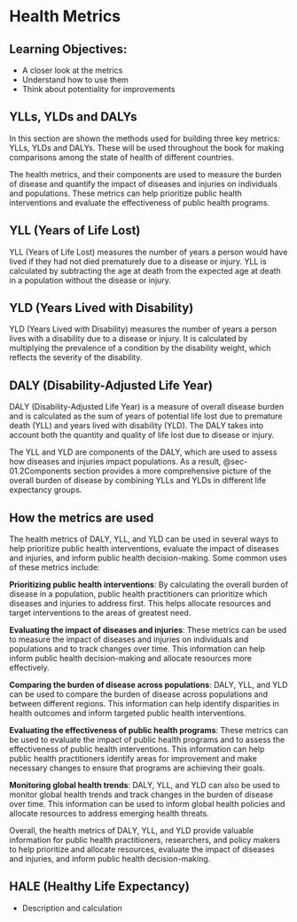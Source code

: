 # Health Metrics {#sec-01.1HealthMetrics}

::: callout
## Learning Objectives:

-   A closer look at the metrics
-   Understand how to use them
-   Think about potentiality for improvements
:::


## YLLs, YLDs and DALYs

In this section are shown the methods used for building three key metrics: YLLs, YLDs and DALYs. These will be used throughout the book for making comparisons among the state of health of different countries.

The health metrics, and their components are used to measure the burden of disease and quantify the impact of diseases and injuries on individuals and populations. These metrics can help prioritize public health interventions and evaluate the effectiveness of public health programs.

## YLL (Years of Life Lost)

YLL (Years of Life Lost) measures the number of years a person would have lived if they had not died prematurely due to a disease or injury. YLL is calculated by subtracting the age at death from the expected age at death in a population without the disease or injury.

## YLD (Years Lived with Disability)

YLD (Years Lived with Disability) measures the number of years a person lives with a disability due to a disease or injury. It is calculated by multiplying the prevalence of a condition by the disability weight, which reflects the severity of the disability.

## DALY (Disability-Adjusted Life Year)

DALY (Disability-Adjusted Life Year) is a measure of overall disease burden and is calculated as the sum of years of potential life lost due to premature death (YLL) and years lived with disability (YLD). The DALY takes into account both the quantity and quality of life lost due to disease or injury.

The YLL and YLD are components of the DALY, which are used to assess how diseases and injuries impact populations. As a result, \@sec-01.2Components section provides a more comprehensive picture of the overall burden of disease by combining YLLs and YLDs in different life expectancy groups.

## How the metrics are used

The health metrics of DALY, YLL, and YLD can be used in several ways to help prioritize public health interventions, evaluate the impact of diseases and injuries, and inform public health decision-making. Some common uses of these metrics include:

**Prioritizing public health interventions**: By calculating the overall burden of disease in a population, public health practitioners can prioritize which diseases and injuries to address first. This helps allocate resources and target interventions to the areas of greatest need.

**Evaluating the impact of diseases and injuries**: These metrics can be used to measure the impact of diseases and injuries on individuals and populations and to track changes over time. This information can help inform public health decision-making and allocate resources more effectively.

**Comparing the burden of disease across populations**: DALY, YLL, and YLD can be used to compare the burden of disease across populations and between different regions. This information can help identify disparities in health outcomes and inform targeted public health interventions.

**Evaluating the effectiveness of public health programs**: These metrics can be used to evaluate the impact of public health programs and to assess the effectiveness of public health interventions. This information can help public health practitioners identify areas for improvement and make necessary changes to ensure that programs are achieving their goals.

**Monitoring global health trends**: DALY, YLL, and YLD can also be used to monitor global health trends and track changes in the burden of disease over time. This information can be used to inform global health policies and allocate resources to address emerging health threats.

Overall, the health metrics of DALY, YLL, and YLD provide valuable information for public health practitioners, researchers, and policy makers to help prioritize and allocate resources, evaluate the impact of diseases and injuries, and inform public health decision-making.

## HALE (Healthy Life Expectancy)

-   Description and calculation


